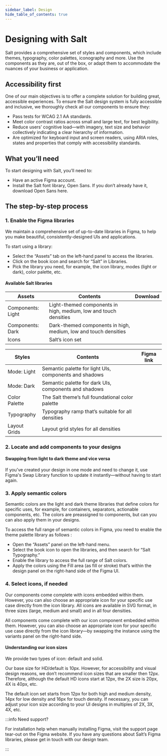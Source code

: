 ```yaml
---
sidebar_label: Design
hide_table_of_contents: true
---
```



# Designing with Salt

<Content toc={toc}>

Salt provides a comprehensive set of styles and components, which include themes, typography, color palettes, iconography and more. Use the components as they are, out of the box, or adapt them to accommodate the nuances of your business or application.

## Accessibility first

One of our main objectives is to offer a complete solution for building great, accessible experiences.
To ensure the Salt design system is fully accessible and inclusive, we thoroughly check all our components to ensure they:

- Pass tests for WCAG 2.1 AA standards.
- Meet color contrast ratios across small and large text, for best legibility.
- Reduce users’ cognitive load—with imagery, text size and behavior collectively indicating a clear hierarchy of information.
- Are optimized for keyboard input and screen readers, using ARIA roles, states and properties that comply with accessibility standards.

## What you’ll need

To start designing with Salt, you’ll need to:

- Have an active Figma account.
- Install the Salt font library, Open Sans. If you don’t already have it, download Open Sans here.

## The step-by-step process

### 1. Enable the Figma libraries

We maintain a comprehensive set of up-to-date libraries in Figma, to help you make beautiful, consistently-designed UIs and applications.

To start using a library:

- Select the “Assets” tab on the left-hand panel to access the libraries.
- Click on the book icon and search for “Salt” in Libraries.
- Pick the library you need, for example, the icon library, modes (light or dark), color palette, etc.

#### Available Salt libraries

<table style={{ tableLayout: "fixed" }}>
  <thead>
    <tr>
      <th>Assets</th>
      <th>Contents</th>
      <th>Download</th>
    </tr>
  </thead>
  <tbody>
    <tr>
      <td>Components: Light</td>
      <td>Light-themed components in high, medium, low and touch densities</td>
      <td>
        <FigmaLink />
      </td>
    </tr>
    <tr>
      <td>Components: Dark</td>
      <td>Dark-themed components in high, medium, low and touch densities</td>
      <td>
        <FigmaLink />
      </td>
    </tr>
    <tr>
      <td>Icons</td>
      <td>Salt’s icon set</td>
      <td>
        <FigmaLink />
      </td>
    </tr>
  </tbody>
</table>
<table style={{ tableLayout: "fixed" }}>
  <thead>
    <tr>
      <th>Styles</th>
      <th>Contents</th>
      <th>Figma link</th>
    </tr>
  </thead>
  <tbody>
    <tr>
      <td>Mode: Light</td>
      <td>Semantic palette for light UIs, components and shadows</td>
      <td>
        <FigmaLink />
      </td>
    </tr>
    <tr>
      <td>Mode: Dark</td>
      <td>Semantic palette for dark UIs, components and shadows</td>
      <td>
        <FigmaLink />
      </td>
    </tr>
    <tr>
      <td>Color Palette</td>
      <td>The Salt theme’s full foundational color palette</td>
      <td>
        <FigmaLink />
      </td>
    </tr>
    <tr>
      <td>Typography</td>
      <td>Typography ramp that’s suitable for all densities</td>
      <td>
        <FigmaLink />
      </td>
    </tr>
    <tr>
      <td>Layout Grids</td>
      <td>Layout grid styles for all densities</td>
      <td>
        <FigmaLink />
      </td>
    </tr>
  </tbody>
</table>

### 2. Locate and add components to your designs

<DesignCards />

#### Swapping from light to dark theme and vice versa

If you’ve created your design in one mode and need to change it, use Figma's Swap Library function to update it instantly—without having to start again.

### 3. Apply semantic colors

Semantic colors are the light and dark theme libraries that define colors for specific uses, for example, for containers, separators, actionable components, etc. The colors are preassigned to components, but can you can also apply them in your designs.

To access the full range of semantic colors in Figma, you need to enable the theme palette library as follows :

- Open the “Assets” panel on the left-hand menu.
- Select the book icon to open the libraries, and then search for “Salt Typography.”
- Enable the library to access the full range of Salt colors.
- Apply the colors using the Fill area (as fill or stroke) that’s within the design panel on the right-hand side of the Figma UI.

### 4. Select icons, if needed

Our components come complete with icons embedded within them. However, you can also choose an appropriate icon for your specific use case directly from the icon library. All icons are available in SVG format, in three sizes (large, medium and small) and in all four densities.

All components come complete with our icon component embedded within them. However, you can also choose an appropriate icon for your specific use case directly from the icon library—by swapping the instance using the variants panel on the right-hand side.

<SoloImgCard />

#### Understanding our icon sizes

We provide two types of icon: default and solid.

Our base size for HD/default is 10px. However, for accessibility and visual design reasons, we don’t recommend icon sizes that are smaller then 12px. Therefore, although the default HD icons start at 12px, the 2X size is 20px, 4X is 40px, etc.

The default icon set starts from 12px for both high and medium density, 14px for low density and 16px for touch density. If necessary, you can adjust your icon size according to your UI designs in multiples of 2X, 3X, 4X, etc.

<IconsTable />

:::info Need support?

For installation help when manually installing Figma, visit the support page tear-out on the Figma website.
If you have any questions about Salt’s Figma libraries, please get in touch with our design team.

:::

</Content>
